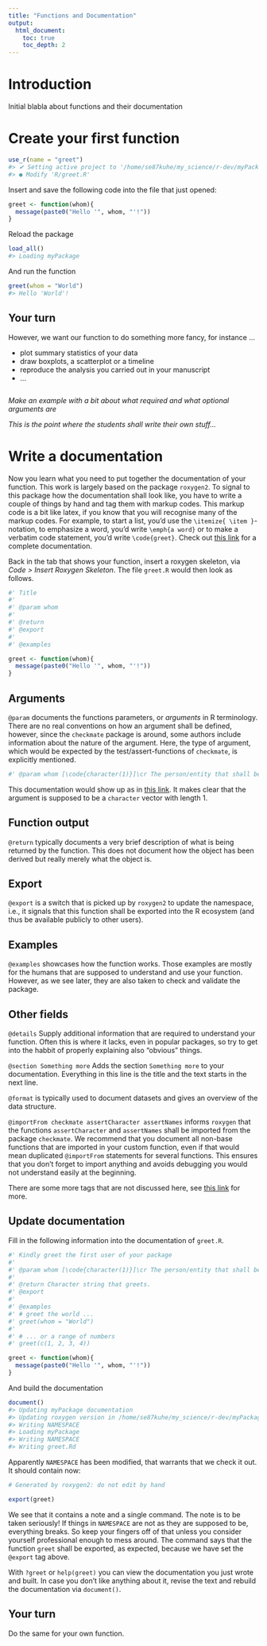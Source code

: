 ```yaml
---
title: "Functions and Documentation"
output:
  html_document:
    toc: true
    toc_depth: 2
---
```


# Introduction


Initial blabla about functions and their documentation


# Create your first function


```r
use_r(name = "greet")
#> ✔ Setting active project to '/home/se87kuhe/my_science/r-dev/myPackage'
#> ● Modify 'R/greet.R'
```

Insert and save the following code into the file that just opened:

```r
greet <- function(whom){
  message(paste0("Hello '", whom, "'!"))
}
```

Reload the package

```r
load_all()
#> Loading myPackage
```

And run the function

```r
greet(whom = "World")
#> Hello 'World'!
```

## Your turn

However, we want our function to do something more fancy, for instance ...

* plot summary statistics of your data
* draw boxplots, a scatterplot or a timeline
* reproduce the analysis you carried out in your manuscript
* ...

```r

```

*Make an example with a bit about what required and what optional arguments are*

*This is the point where the students shall write their own stuff...*




# Write a documentation

Now you learn what you need to put together the documentation of your function. This work is largely based on the package `roxygen2`. To signal to this package how the documentation shall look like, you have to write a couple of things by hand and tag them with markup codes. This markup code is a bit like latex, if you know that you will recognise many of the markup codes. For example, to start a list, you'd use the `\itemize{ \item }`-notation, to emphasize a word, you'd write `\emph{a word}` or to make a verbatim code statement, you'd write `\code{greet}`. Check out [this link](https://cran.r-project.org/web/packages/roxygen2/vignettes/formatting.html) for a complete documentation.


Back in the tab that shows your function, insert a roxygen skeleton, via *Code > Insert Roxygen Skeleton*. The file `greet.R` would then look as follows.

```r
#' Title
#'
#' @param whom 
#'
#' @return 
#' @export
#'
#' @examples

greet <- function(whom){
  message(paste0("Hello '", whom, "'!"))
}
```

## Arguments

`@param` documents the functions parameters, or *arguments* in R terminology.
There are no real conventions on how an argument shall be defined, however, since the `checkmate` package is around, some authors include information about the nature of the argument. Here, the type of argument, which would be expected by the test/assert-functions of `checkmate`, is explicitly mentioned.

```r
#' @param whom [\code{character(1)}]\cr The person/entity that shall be greeted.

```

This documentation would show up as in [this link](https://mllg.github.io/checkmate/reference/checkCharacter.html#arguments). It makes clear that the argument is supposed to be a `character` vector with length 1.

## Function output

`@return` typically documents a very brief description of what is being returned by the function. This does not document how the object has been derived but really merely what the object is.

## Export

`@export` is a switch that is picked up by `roxygen2` to update the namespace, i.e., it signals that this function shall be exported into the R ecosystem (and thus be available publicly to other users).

## Examples

`@examples` showcases how the function works. Those examples are mostly for the humans that are supposed to understand and use your function. However, as we see later, they are also taken to check and validate the package.

## Other fields

`@details` Supply additional information that are required to understand your function. Often this is where it lacks, even in popular packages, so try to get into the habbit of properly explaining also "obvious" things.

`@section Something more` Adds the section `Something more` to your documentation. Everything in this line is the title and the text starts in the next line.

`@format` is typically used to document datasets and gives an overview of the data structure.

`@importFrom checkmate assertCharacter assertNames` informs `roxygen` that the functions `assertCharacter` and `assertNames` shall be imported from the package `checkmate`. We recommend that you document all non-base functions that are imported in your custom function, even if that would mean duplicated `@importFrom` statements for several functions. This ensures that you don't forget to import anything and avoids debugging you would not understand easily at the beginning.

There are some more tags that are not discussed here, see [this link](https://cran.r-project.org/web/packages/roxygen2/vignettes/rd.html) for more.

## Update documentation

Fill in the following information into the documentation of `greet.R`.


```r
#' Kindly greet the first user of your package
#'
#' @param whom [\code{character(1)}]\cr The person/entity that shall be greeted.
#'
#' @return Character string that greets.
#' @export
#'
#' @examples
#' # greet the world ...
#' greet(whom = "World")
#'
#' # ... or a range of numbers
#' greet(c(1, 2, 3, 4))

greet <- function(whom){
  message(paste0("Hello '", whom, "'!"))
}
```

And build the documentation

```r
document()
#> Updating myPackage documentation
#> Updating roxygen version in /home/se87kuhe/my_science/r-dev/myPackage/DESCRIPTION
#> Writing NAMESPACE
#> Loading myPackage
#> Writing NAMESPACE
#> Writing greet.Rd
```

Apparently `NAMESPACE` has been modified, that warrants that we check it out. It should contain now:

```r
# Generated by roxygen2: do not edit by hand

export(greet)
```

We see that it contains a note and a single command. The note is to be taken seriously! If things in `NAMESPACE` are not as they are supposed to be, everything breaks. So keep your fingers off of that unless you consider yourself professional enough to mess around. The command says that the function `greet` shall be exported, as expected, because we have set the `@export` tag above.


With `?greet` or `help(greet)` you can view the documentation you just wrote and built. In case you don't like anything about it, revise the text and rebuild the documentation via `document()`.

## Your turn

Do the same for your own function.
